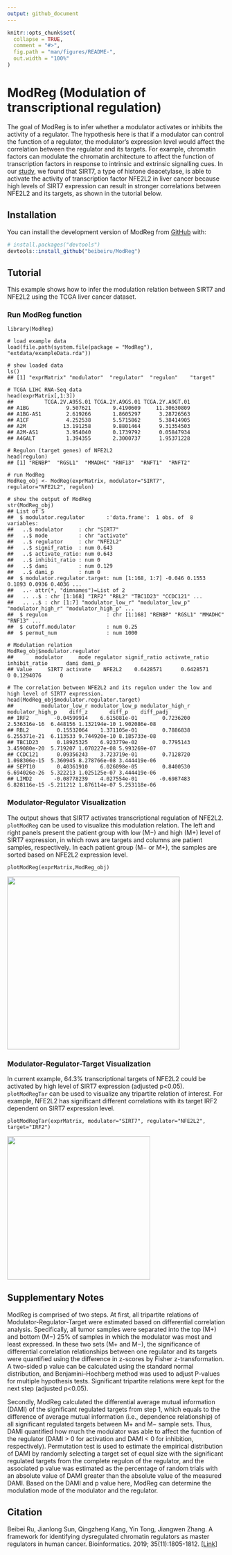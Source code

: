 ```yaml
---
output: github_document
---
```


<!-- README.md is generated from README.Rmd. Please edit that file -->

```r
knitr::opts_chunk$set(
  collapse = TRUE,
  comment = "#>",
  fig.path = "man/figures/README-",
  out.width = "100%"
)
```

# ModReg (Modulation of transcriptional regulation)

The goal of ModReg is to infer whether a modulator activates or inhibits the activity of a regulator. The hypothesis here is that if a modulator can control the function of a regulator, the modulator's expression level would affect the correlation between the regulator and its targets. For example, chromatin factors can modulate the chromatin architecture to affect the function of transcription factors in response to intrinsic and extrinsic signalling cues. In our <a href="https://academic.oup.com/bioinformatics/article/35/11/1805/5144669" target="_blank">study</a>, we found that SIRT7, a type of histone deacetylase, is able to activate the activity of transcription factor NFE2L2 in liver cancer because high levels of SIRT7 expression can result in stronger correlations between NFE2L2 and its targets, as shown in the tutorial below.

## Installation

You can install the development version of ModReg from [GitHub](https://github.com/beibeiru/ModReg) with:

``` r
# install.packages("devtools")
devtools::install_github("beibeiru/ModReg")
```

## Tutorial

This example shows how to infer the modulation relation between SIRT7 and NFE2L2 using the TCGA liver cancer dataset. 

### Run ModReg function

```
library(ModReg)

# load example data
load(file.path(system.file(package = "ModReg"), "extdata/exampleData.rda"))

# show loaded data
ls()
## [1] "exprMatrix" "modulator"  "regulator"  "regulon"    "target" 

# TCGA LIHC RNA-Seq data
head(exprMatrix[,1:3])
##          TCGA.2V.A95S.01 TCGA.2Y.A9GS.01 TCGA.2Y.A9GT.01
## A1BG            9.507621       9.4190609     11.30630809
## A1BG-AS1        2.619266       1.8605297      3.28726563
## A1CF            4.252538       5.5715862      5.38414905
## A2M            13.191258       9.8801464      9.31354503
## A2M-AS1         3.954040       0.1739792      0.05847934
## A4GALT          1.394355       2.3000737      1.95371228

# Regulon (target genes) of NFE2L2
head(regulon)
## [1] "RENBP"  "RGSL1"  "MMADHC" "RNF13"  "RNFT1"  "RNFT2" 

# run ModReg
ModReg_obj <- ModReg(exprMatrix, modulator="SIRT7", regulator="NFE2L2", regulon)

# show the output of ModReg
str(ModReg_obj)
## List of 5
##  $ modulator.regulator       :'data.frame':	1 obs. of  8 variables:
##   ..$ modulator     : chr "SIRT7"
##   ..$ mode          : chr "activate"
##   ..$ regulator     : chr "NFE2L2"
##   ..$ signif_ratio  : num 0.643
##   ..$ activate_ratio: num 0.643
##   ..$ inhibit_ratio : num 0
##   ..$ dami          : num 0.129
##   ..$ dami_p        : num 0
##  $ modulator.regulator.target: num [1:168, 1:7] -0.046 0.1553 0.1893 0.0936 0.4036 ...
##   ..- attr(*, "dimnames")=List of 2
##   .. ..$ : chr [1:168] "IRF2" "RBL2" "TBC1D23" "CCDC121" ...
##   .. ..$ : chr [1:7] "modulator_low_r" "modulator_low_p" "modulator_high_r" "modulator_high_p" ...
##  $ regulon                   : chr [1:168] "RENBP" "RGSL1" "MMADHC" "RNF13" ...
##  $ cutoff.modulator          : num 0.25
##  $ permut_num                : num 1000

# Modulation relation
ModReg_obj$modulator.regulator
##       modulator     mode regulator signif_ratio activate_ratio inhibit_ratio      dami dami_p
## Value     SIRT7 activate    NFE2L2    0.6428571      0.6428571             0 0.1294076      0

# The correlation between NFE2L2 and its regulon under the low and high level of SIRT7 expression.
head(ModReg_obj$modulator.regulator.target)
##         modulator_low_r modulator_low_p modulator_high_r modulator_high_p    diff_z       diff_p    diff_padj
## IRF2        -0.04599914    6.615081e-01        0.7236200     2.536316e-16  6.448156 1.132194e-10 1.902086e-08
## RBL2         0.15532064    1.371105e-01        0.7886838     6.255371e-21  6.113533 9.744920e-10 8.185733e-08
## TBC1D23      0.18925325    6.923779e-02        0.7795143     3.459080e-20  5.719207 1.070227e-08 5.993269e-07
## CCDC121      0.09356243    3.723719e-01        0.7128720     1.098306e-15  5.360945 8.278766e-08 3.444419e-06
## SEPT10       0.40361910    6.026098e-05        0.8400530     6.694026e-26  5.322213 1.025125e-07 3.444419e-06
## LIMD2       -0.08778239    4.027554e-01       -0.6987483     6.828116e-15 -5.211212 1.876114e-07 5.253118e-06

```

### Modulator-Regulator Visualization
The output shows that SIRT7 activates transcriptional regulation of NFE2L2. `plotModReg` can be used to visualize this modulation relation. The left and right panels present the patient group with low (M−) and high (M+) level of SIRT7 expression, in which rows are targets and columns are patient samples, respectively. In each patient group (M− or M+), the samples are sorted based on NFE2L2 expression level.
```
plotModReg(exprMatrix,ModReg_obj)
```
<img src="man/figures/re2.png" width="398" />

### Modulator-Regulator-Target Visualization
In current example, 64.3% transcriptional targets of NFE2L2 could be activated by high level of SIRT7 expression (adjusted p<0.05). `plotModRegTar` can be used to visualize any tripartite relation of interest. For example, NFE2L2 has significant different correlations with its target IRF2 dependent on SIRT7 expression level.
```
plotModRegTar(exprMatrix, modulator="SIRT7", regulator="NFE2L2", target="IRF2")
```
<img src="man/figures/re3.png" width="330" />

## Supplementary Notes
ModReg is comprised of two steps. At first, all tripartite relations of Modulator-Regulator-Target were estimated based on differential correlation analysis. Specifically, all tumor samples were separated into the top (M+) and bottom (M−) 25% of samples in which the modulator was most and least expressed. In these two sets (M+ and M−), the significance of differential correlation relationships between one regulator and its targets were quantified using the difference in z-scores by Fisher z-transformation. A two-sided p value can be calculated using the standard normal distribution, and Benjamini–Hochberg method was used to adjust P-values for multiple hypothesis tests. Significant tripartite relations were kept for the next step (adjusted p<0.05).

Secondly, ModReg calculated the differential average mutual information (DAMI) of the significant regulated targets from step 1, which equals to the difference of average mutual information (i.e., dependence relationship) of all significant regulated targets between M+ and M− sample sets. Thus, DAMI quantified how much the modulator was able to affect the fucntion of the regulator (DAMI > 0 for activation and DAMI < 0 for inhibition, respectively). Permutation test is used to estimate the empirical distribution of DAMI by randomly selecting a target set of equal size with the significant regulated targets from the complete regulon of the regulator, and the associated p value was estimated as the percentage of random trials with an absolute value of DAMI greater than the absolute value of the measured DAMI. Based on the DAMI and p value here, ModReg can determine the modulation mode of the modulator and the regulator.

## Citation
Beibei Ru, Jianlong Sun, Qingzheng Kang, Yin Tong, Jiangwen Zhang. A framework for identifying dysregulated chromatin regulators as master regulators in human cancer. Bioinformatics. 2019; 35(11):1805-1812. [<a href="https://academic.oup.com/bioinformatics/article/35/11/1805/5144669" target="_blank">Link</a>]
